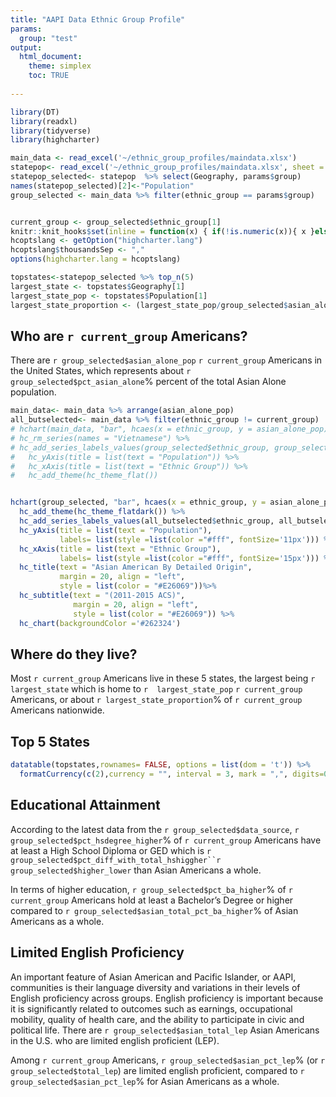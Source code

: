 ```yaml
---
title: "AAPI Data Ethnic Group Profile"
params:
  group: "test"
output:
  html_document:
    theme: simplex
    toc: TRUE
    
---
```


```r
library(DT)
library(readxl)
library(tidyverse)
library(highcharter)

main_data <- read_excel('~/ethnic_group_profiles/maindata.xlsx')
statepop<- read_excel('~/ethnic_group_profiles/maindata.xlsx', sheet = "state_pop")
statepop_selected<- statepop  %>% select(Geography, params$group)
names(statepop_selected)[2]<-"Population"
group_selected <- main_data %>% filter(ethnic_group == params$group)


current_group <- group_selected$ethnic_group[1]
knitr::knit_hooks$set(inline = function(x) { if(!is.numeric(x)){ x }else{ prettyNum(round(x,2), big.mark=",", digits=6) } })
hcoptslang <- getOption("highcharter.lang")
hcoptslang$thousandsSep <- ","
options(highcharter.lang = hcoptslang)

topstates<-statepop_selected %>% top_n(5)
largest_state <- topstates$Geography[1]
largest_state_pop <- topstates$Population[1]
largest_state_proportion <- (largest_state_pop/group_selected$asian_alone_pop)*100
```

## Who are <span class="output_style">`r current_group` Americans?</span>


There are <span class="output_style">`r group_selected$asian_alone_pop` `r current_group` Americans</span> in the United States, which represents about <span class="output_style">`r group_selected$pct_asian_alone`%</span> percent of the total Asian Alone population. 




```r

main_data<- main_data %>% arrange(asian_alone_pop)
all_butselected<- main_data %>% filter(ethnic_group != current_group)
# hchart(main_data, "bar", hcaes(x = ethnic_group, y = asian_alone_pop)) %>%
# hc_rm_series(names = "Vietnamese") %>%
# hc_add_series_labels_values(group_selected$ethnic_group, group_selected$asian_alone_pop,type = "bar")%>% 
#   hc_yAxis(title = list(text = "Population")) %>%
#   hc_xAxis(title = list(text = "Ethnic Group")) %>%
#   hc_add_theme(hc_theme_flat()) 


hchart(group_selected, "bar", hcaes(x = ethnic_group, y = asian_alone_pop)) %>%
  hc_add_theme(hc_theme_flatdark()) %>%
  hc_add_series_labels_values(all_butselected$ethnic_group, all_butselected$asian_alone_pop,type = "bar")%>% 
  hc_yAxis(title = list(text = "Population"),
           labels= list(style =list(color ="#fff", fontSize='11px'))) %>%
  hc_xAxis(title = list(text = "Ethnic Group"),
           labels= list(style =list(color ="#fff", fontSize='15px'))) %>%
  hc_title(text = "Asian American By Detailed Origin",
           margin = 20, align = "left",
           style = list(color = "#E26069"))%>%
  hc_subtitle(text = "(2011-2015 ACS)",
              margin = 20, align = "left",
              style = list(color = "#E26069")) %>%
  hc_chart(backgroundColor ='#262324')
```

## Where do they live?
Most <span class="output_style">`r current_group` Americans</span> live in these 5 states, the largest being <span class="output_style">`r largest_state`</span> which is home to <span class="output_style">`r  largest_state_pop`</span> <span class="output_style">`r current_group` Americans</span>, or about <span class="output_style">`r largest_state_proportion`% </span> of <span class="output_style">`r current_group` Americans</span> nationwide.

## Top 5 States

```r


datatable(topstates,rownames= FALSE, options = list(dom = 't')) %>%
  formatCurrency(c(2),currency = "", interval = 3, mark = ",", digits=0)

```


## Educational Attainment



According to the latest data from the <span class="output_style">`r group_selected$data_source`</span>, <span class="output_style">`r group_selected$pct_hsdegree_higher`% of `r current_group` Americans </span>have at least a High School Diploma or GED which is <span class="output_style">`r group_selected$pct_diff_with_total_hshiggher``r group_selected$higher_lower`</span> than Asian Americans a whole.

In terms of higher education, <span class="output_style">`r group_selected$pct_ba_higher`% of `r current_group` Americans </span> hold at least a Bachelor's Degree or higher compared to <span class="output_style">`r group_selected$asian_total_pct_ba_higher`%</span> of Asian Americans as a whole.


## Limited English Proficiency

An important feature of Asian American and Pacific Islander, or AAPI, communities
is their language diversity and variations in their levels of English proficiency across
groups. English proficiency is important because it is significantly related to outcomes
such as earnings, occupational mobility, quality of health care, and the ability to participate
in civic and political life. There are <span class="output_style">`r group_selected$asian_total_lep`</span> Asian Americans in the U.S. who are limited english proficient (LEP).

Among <span class="output_style">`r current_group` Americans</span>, <span class="output_style">`r group_selected$asian_pct_lep`%</span> (or <span class="output_style">`r group_selected$total_lep`</span>) are limited english proficient, compared to <span class="output_style">  `r group_selected$asian_pct_lep`%</span> for Asian Americans as a whole.






